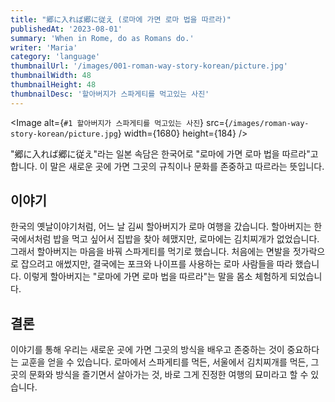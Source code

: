 ```yaml
---
title: "郷に入れば郷に従え (로마에 가면 로마 법을 따르라)"
publishedAt: '2023-08-01'
summary: 'When in Rome, do as Romans do.'
writer: 'Maria'
category: 'language'
thumbnailUrl: '/images/001-roman-way-story-korean/picture.jpg'
thumbnailWidth: 48
thumbnailHeight: 48
thumbnailDesc: '할아버지가 스파게티를 먹고있는 사진'
---
```


<Image
  alt={`#1 할아버지가 스파게티를 먹고있는 사진`}
  src={`/images/roman-way-story-korean/picture.jpg`}
  width={1680}
  height={184}
/>

"郷に入れば郷に従え"라는 일본 속담은 한국어로 "로마에 가면 로마 법을 따르라"고 합니다. 이 말은 새로운 곳에 가면 그곳의 규칙이나 문화를 존중하고 따르라는 뜻입니다. 

## 이야기

한국의 옛날이야기처럼, 어느 날 김씨 할아버지가 로마 여행을 갔습니다. 할아버지는 한국에서처럼 밥을 먹고 싶어서 집밥을 찾아 헤맸지만, 로마에는 김치찌개가 없었습니다. 그래서 할아버지는 마음을 바꿔 스파게티를 먹기로 했습니다. 처음에는 면발을 젓가락으로 잡으려고 애썼지만, 결국에는 포크와 나이프를 사용하는 로마 사람들을 따라 했습니다. 이렇게 할아버지는 "로마에 가면 로마 법을 따르라"는 말을 몸소 체험하게 되었습니다.

## 결론

이야기를 통해 우리는 새로운 곳에 가면 그곳의 방식을 배우고 존중하는 것이 중요하다는 교훈을 얻을 수 있습니다. 로마에서 스파게티를 먹든, 서울에서 김치찌개를 먹든, 그곳의 문화와 방식을 즐기면서 살아가는 것, 바로 그게 진정한 여행의 묘미라고 할 수 있습니다.
